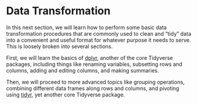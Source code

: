 

# Data Transformation {.unnumbered}


In this next section, we will learn how to perform some basic data transformation procedures that are commonly used to clean and "tidy" data into a convenient and useful format for whatever purpose it needs to serve. This is loosely broken into several sections.

First, we will learn the basics of [dplyr](https://dplyr.tidyverse.org), another of the core Tidyverse packages, including things like renaming variables, subsetting rows and columns, adding and editing columns, and making summaries.

Then, we will proceed to more advanced topics like grouping operations, combining different data frames along rows and columns, and pivoting using [tidyr](https://tidyr.tidyverse.org), yet another core Tidyverse package.

